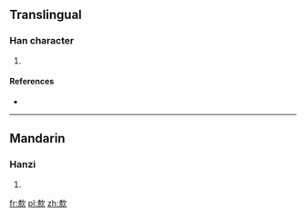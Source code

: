 ==Translingual==

===Han character===
{{Han char|rn=76|rad=欠|as=09|sn=13|four=|canj=DFNO}}

# {{defn|Han|sort=欠09}}

====References====
* {{Han ref|kx=0569.170|dkj=16125|dj=0958.020|hdz=32144.120|uh=6B40|ud=27456}}

----

==Mandarin==

===Hanzi===
{{cmn-hanzi|pin=[[kuǎn]] ([[kuan3]])|wg=k'uan<sup>3</sup>}}

# {{defn|lang=cmn|sort=欠09}}

[[fr:歀]]
[[pl:歀]]
[[zh:歀]]